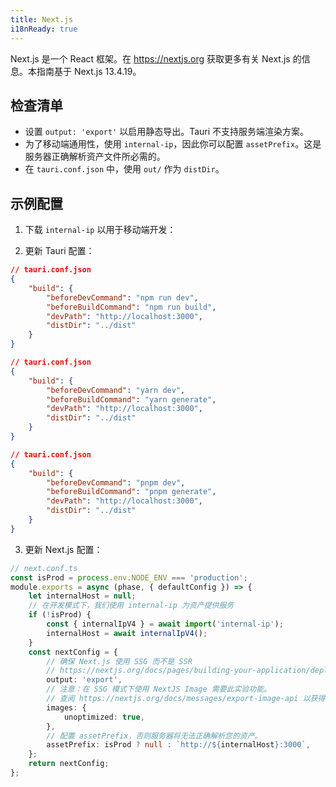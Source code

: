 ```yaml
---
title: Next.js
i18nReady: true
---
```



Next.js 是一个 React 框架。在 https://nextjs.org 获取更多有关 Next.js 的信息。本指南基于 Next.js 13.4.19。

## 检查清单

- 设置 `output: 'export'` 以启用静态导出。Tauri 不支持服务端渲染方案。
- 为了移动端通用性，使用 `internal-ip`，因此你可以配置 `assetPrefix`。这是服务器正确解析资产文件所必需的。
- 在 `tauri.conf.json` 中，使用 `out/` 作为 `distDir`。

## 示例配置

1. 下载 `internal-ip` 以用于移动端开发：

<CommandTabs
    npm="npm install --save-dev internal-ip"
    yarn="yarn add -D internal-ip"
    pnpm="pnpm add -D internal-ip"
/>

2. 更新 Tauri 配置：

<Tabs>
    <TabItem label="npm">

```json
// tauri.conf.json
{
    "build": {
        "beforeDevCommand": "npm run dev",
        "beforeBuildCommand": "npm run build",
        "devPath": "http://localhost:3000",
        "distDir": "../dist"
    }
}
```

</TabItem>
<TabItem label="yarn">

```json
// tauri.conf.json
{
    "build": {
        "beforeDevCommand": "yarn dev",
        "beforeBuildCommand": "yarn generate",
        "devPath": "http://localhost:3000",
        "distDir": "../dist"
    }
}
```

</TabItem>
<TabItem label="pnpm">

```json
// tauri.conf.json
{
    "build": {
        "beforeDevCommand": "pnpm dev",
        "beforeBuildCommand": "pnpm generate",
        "devPath": "http://localhost:3000",
        "distDir": "../dist"
    }
}
```

</TabItem>
</Tabs>

3. 更新 Next.js 配置：

```ts
// next.conf.ts
const isProd = process.env.NODE_ENV === 'production';
module.exports = async (phase, { defaultConfig }) => {
    let internalHost = null;
    // 在开发模式下，我们使用 internal-ip 为资产提供服务
    if (!isProd) {
        const { internalIpV4 } = await import('internal-ip');
        internalHost = await internalIpV4();
    }
    const nextConfig = {
        // 确保 Next.js 使用 SSG 而不是 SSR
        // https://nextjs.org/docs/pages/building-your-application/deploying/static-exports
        output: 'export',
        // 注意：在 SSG 模式下使用 NextJS Image 需要此实验功能。
        // 查阅 https://nextjs.org/docs/messages/export-image-api 以获得不同的解决方案。
        images: {
            unoptimized: true,
        },
        // 配置 assetPrefix，否则服务器将无法正确解析您的资产。
        assetPrefix: isProd ? null : `http://${internalHost}:3000`,
    };
    return nextConfig;
};
```
